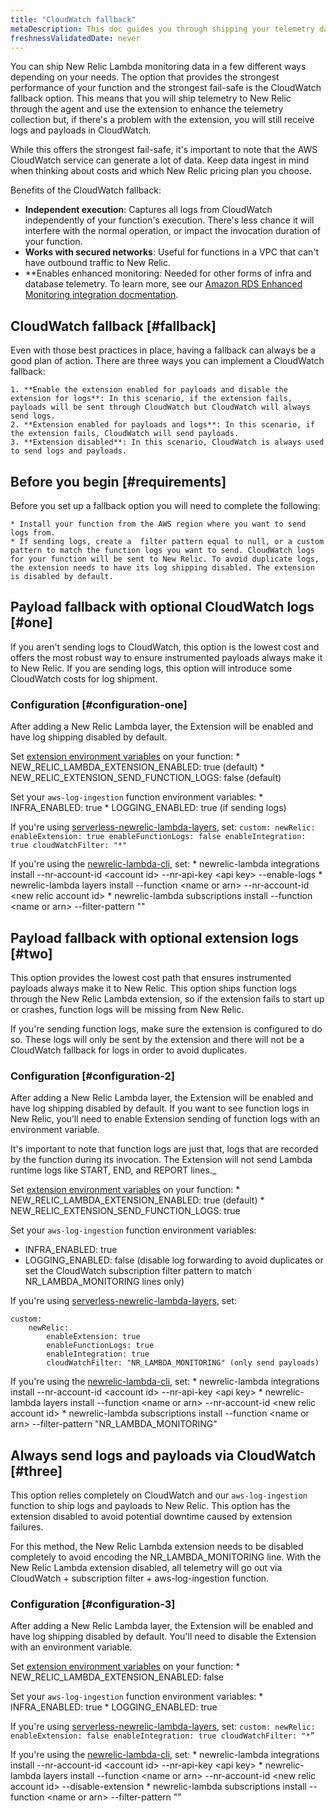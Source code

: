 ```yaml
---
title: "CloudWatch fallback"
metaDescription: This doc guides you through shipping your telemetry data with Cloudwatch as a fail-safe option.
freshnessValidatedDate: never
---
```


You can ship New Relic Lambda monitoring data in a few different ways depending on your needs. The option that provides the strongest performance of your function and the strongest fail-safe is the CloudWatch fallback option. This means that you will ship telemetry to New Relic through the agent and use the extension to enhance the telemetry collection but, if there's a problem with the extension, you will still receive logs and payloads in CloudWatch.  

While this offers the strongest fail-safe, it's important to note that the AWS CloudWatch service can generate a lot of data. Keep data ingest in mind when thinking about costs and which New Relic pricing plan you choose. 

Benefits of the CloudWatch fallback:

* **Independent execution**: Captures all logs from CloudWatch independently of your function's execution. There's less chance it will interfere with the normal operation, or impact the invocation duration of your function.
* **Works with secured networks**: Useful for functions in a VPC that can't have outbound traffic to New Relic.
* **Enables enhanced monitoring:  Needed for other forms of infra and database telemetry. To learn more, see our [Amazon RDS Enhanced Monitoring integration docmentation](/docs/infrastructure/amazon-integrations/aws-integrations-list/aws-rds-enhanced-monitoring-integration/).

## CloudWatch fallback [#fallback]

Even with those best practices in place, having a fallback can always be a good plan of action. There are three ways you can implement a CloudWatch fallback:

    1. **Enable the extension enabled for payloads and disable the extension for logs**: In this scenario, if the extension fails, payloads will be sent through CloudWatch but CloudWatch will always send logs. 
    2. **Extension enabled for payloads and logs**: In this scenario, if the extension fails, CloudWatch will send payloads. 
    3. **Extension disabled**: In this scenario, CloudWatch is always used to send logs and payloads.

## Before you begin  [#requirements]

Before you set up a fallback option you will need to complete the following:

    * Install your function from the AWS region where you want to send logs from.
    * If sending logs, create a  filter pattern equal to null, or a custom pattern to match the function logs you want to send. CloudWatch logs for your function will be sent to New Relic. To avoid duplicate logs, the extension needs to have its log shipping disabled. The extension is disabled by default.

## Payload fallback with optional CloudWatch logs [#one]

If you aren't sending logs to CloudWatch, this option is the lowest cost and offers the most robust way to ensure instrumented payloads always make it to New Relic. If you are sending logs, this option will introduce some CloudWatch costs for log shipment.

### Configuration [#configuration-one]

After adding a New Relic Lambda layer, the Extension will be enabled and have log shipping disabled by default.

Set [extension environment variables](https://github.com/newrelic/newrelic-lambda-extension/blob/main/config/config.go) on your function:
    * NEW_RELIC_LAMBDA_EXTENSION_ENABLED: true (default)
    * NEW_RELIC_EXTENSION_SEND_FUNCTION_LOGS: false (default)

Set your `aws-log-ingestion` function environment variables:
    * INFRA_ENABLED: true
    * LOGGING_ENABLED: true (if sending logs)

If you're using [serverless-newrelic-lambda-layers](https://github.com/newrelic/serverless-newrelic-lambda-layers), set:
    ```
    custom:
        newRelic:
            enableExtension: true
            enableFunctionLogs: false
            enableIntegration: true
            cloudWatchFilter: "*"
    ```

If you're using the [newrelic-lambda-cli](https://github.com/newrelic/newrelic-lambda-cli), set:
    * newrelic-lambda integrations install --nr-account-id &lt;account id> --nr-api-key &lt;api key> --enable-logs
    * newrelic-lambda layers install --function &lt;name or arn> --nr-account-id &lt;new relic account id>
    * newrelic-lambda subscriptions install --function &lt;name or arn> --filter-pattern ""


## Payload fallback with optional extension logs [#two]

This option provides the lowest cost path that ensures instrumented payloads always make it to New Relic. This option ships function logs through the New Relic Lambda extension, so if the extension fails to start up or crashes, function logs will be missing from New Relic.

If you're sending function logs, make sure the extension is configured to do so. These logs will only be sent by the extension and there will not be a CloudWatch fallback for logs in order to avoid duplicates.

### Configuration [#configuration-2]

After adding a New Relic Lambda layer, the Extension will be enabled and have log shipping disabled by default. If you want to see function logs in New Relic, you’ll need to enable Extension sending of function logs with an environment variable.

It's important to note that function logs are just that, logs that are recorded by the function during its invocation. The Extension will not send Lambda runtime logs like START, END, and REPORT lines._

Set [extension environment variables](https://github.com/newrelic/newrelic-lambda-extension/blob/main/config/config.go) on your function:
    * NEW_RELIC_LAMBDA_EXTENSION_ENABLED: true (default)
    * NEW_RELIC_EXTENSION_SEND_FUNCTION_LOGS: true

Set your `aws-log-ingestion` function environment variables:
* INFRA_ENABLED: true
* LOGGING_ENABLED: false (disable log forwarding to avoid duplicates or set the CloudWatch subscription filter pattern to match NR_LAMBDA_MONITORING lines only)

If you're using [serverless-newrelic-lambda-layers](https://github.com/newrelic/serverless-newrelic-lambda-layers), set:

```
custom:
    newRelic:
        enableExtension: true
        enableFunctionLogs: true
        enableIntegration: true
        cloudWatchFilter: "NR_LAMBDA_MONITORING" (only send payloads)
```

If you're using the [newrelic-lambda-cli](https://github.com/newrelic/newrelic-lambda-cli), set: 
    * newrelic-lambda integrations install --nr-account-id &lt;account id> --nr-api-key &lt;api key>
    * newrelic-lambda layers install --function &lt;name or arn> --nr-account-id &lt;new relic account id>
    * newrelic-lambda subscriptions install --function &lt;name or arn> --filter-pattern "NR_LAMBDA_MONITORING"


## Always send logs and payloads via CloudWatch [#three]

This option relies completely on CloudWatch and our `aws-log-ingestion` function to ship logs and payloads to New Relic. This option has the extension disabled to avoid potential downtime caused by extension failures.

For this method, the New Relic Lambda extension needs to be disabled completely to avoid encoding the NR_LAMBDA_MONITORING line. With the New Relic Lambda extension disabled, all telemetry will go out via CloudWatch + subscription filter + aws-log-ingestion function.

### Configuration [#configuration-3]

After adding a New Relic Lambda layer, the Extension will be enabled and have log shipping disabled by default. You'll need to disable the Extension with an environment variable.

Set [extension environment variables](https://github.com/newrelic/newrelic-lambda-extension/blob/main/config/config.go) on your function:
    * NEW_RELIC_LAMBDA_EXTENSION_ENABLED: false

Set your `aws-log-ingestion` function environment variables:
    * INFRA_ENABLED: true
    * LOGGING_ENABLED: true

If you're using [serverless-newrelic-lambda-layers](https://github.com/newrelic/serverless-newrelic-lambda-layers), set:
    ```
    custom:
    newRelic:
        enableExtension: false
        enableIntegration: true
        cloudWatchFilter: "*”
    ```

If you're using the [newrelic-lambda-cli](https://github.com/newrelic/newrelic-lambda-cli), set: 
    * newrelic-lambda integrations install --nr-account-id &lt;account id> --nr-api-key &lt;api key>
    * newrelic-lambda layers install --function &lt;name or arn> --nr-account-id &lt;new relic account id> --disable-extension
    * newrelic-lambda subscriptions install --function &lt;name or arn> --filter-pattern ""

